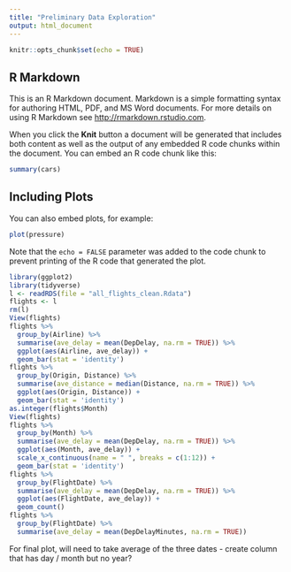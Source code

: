 ```yaml
---
title: "Preliminary Data Exploration"
output: html_document
---
```


```r
knitr::opts_chunk$set(echo = TRUE)
```

## R Markdown

This is an R Markdown document. Markdown is a simple formatting syntax for authoring HTML, PDF, and MS Word documents. For more details on using R Markdown see <http://rmarkdown.rstudio.com>.

When you click the **Knit** button a document will be generated that includes both content as well as the output of any embedded R code chunks within the document. You can embed an R code chunk like this:

```r
summary(cars)
```

## Including Plots

You can also embed plots, for example:

```r
plot(pressure)
```

Note that the `echo = FALSE` parameter was added to the code chunk to prevent printing of the R code that generated the plot.
```r
library(ggplot2)
library(tidyverse)
l <- readRDS(file = "all_flights_clean.Rdata")
flights <- l
rm(l)
View(flights)
flights %>%
  group_by(Airline) %>%
  summarise(ave_delay = mean(DepDelay, na.rm = TRUE)) %>%
  ggplot(aes(Airline, ave_delay)) +
  geom_bar(stat = 'identity')
flights %>%
  group_by(Origin, Distance) %>%
  summarise(ave_distance = median(Distance, na.rm = TRUE)) %>%
  ggplot(aes(Origin, Distance)) +
  geom_bar(stat = 'identity')
as.integer(flights$Month)
View(flights)
flights %>%
  group_by(Month) %>%
  summarise(ave_delay = mean(DepDelay, na.rm = TRUE)) %>%
  ggplot(aes(Month, ave_delay)) +
  scale_x_continuous(name = " ", breaks = c(1:12)) +
  geom_bar(stat = 'identity')
flights %>%
  group_by(FlightDate) %>%
  summarise(ave_delay = mean(DepDelay, na.rm = TRUE)) %>%
  ggplot(aes(FlightDate, ave_delay)) +
  geom_count()
flights %>%
  group_by(FlightDate) %>%
  summarise(ave_delay = mean(DepDelayMinutes, na.rm = TRUE))

```
For final plot, will need to take average of the three dates - create column that has day / month but no year?

